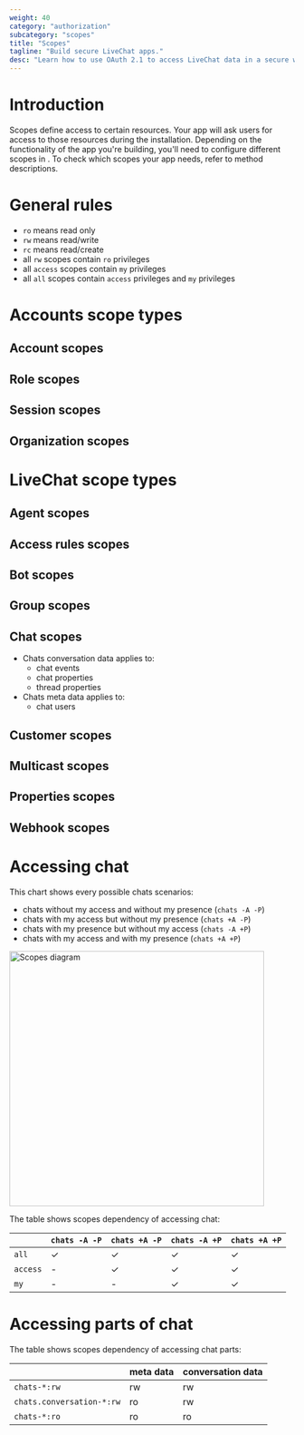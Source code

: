 ```yaml
---
weight: 40
category: "authorization"
subcategory: "scopes"
title: "Scopes"
tagline: "Build secure LiveChat apps."
desc: "Learn how to use OAuth 2.1 to access LiveChat data in a secure way."
---
```


# Introduction

Scopes define access to certain resources. Your app will ask users for access to those resources during the installation. Depending on the functionality of the app you're building, you'll need to configure different scopes in <Placeholder id="DEVELOPER_CONSOLE_URL" />. To check which scopes your app needs, refer to method descriptions.

# General rules

- `ro` means read only
- `rw` means read/write
- `rc` means read/create
- all `rw` scopes contain `ro` privileges
- all `access` scopes contain `my` privileges
- all `all` scopes contain `access` privileges and `my` privileges

# Accounts scope types

## Account scopes

<Scopes scopes="accounts--my:ro,accounts--my:rw,accounts--all:ro,accounts--all:rw,accounts--all:rc" />

## Role scopes

<Scopes scopes="accounts.roles--all:ro" />

## Session scopes

<Scopes scopes="sessions--my:ro,sessions--my:rw" />

## Organization scopes

<Scopes scopes="organization--my:rw" />

# LiveChat scope types

## Agent scopes

<Scopes scopes="agents--my:rw,agents--my:ro,agents--all:rw,agents--all:ro,accounts.roles.lc--all:rw" />

## Access rules scopes

<Scopes scopes="access_rules:ro,access_rules:rw" />

## Bot scopes

<Scopes scopes="agents-bot--my:ro,agents-bot--my:rw,agents-bot--all:ro,agents-bot--all:rw" />

## Group scopes

<Scopes scopes="groups--my:rw,groups--my:ro,groups--all:rw,groups--all:ro" />

## Chat scopes

<Scopes scopes="chats--all:ro,chats--access:ro,chats--all:rw,chats--access:rw" />

- Chats conversation data applies to:
  - chat events
  - chat properties
  - thread properties
- Chats meta data applies to:
  - chat users

## Customer scopes

<Scopes scopes="customers.ban:rw,customers:own,customers:ro,customers:rw" />

## Multicast scopes

<Scopes scopes="multicast:rw" />

## Properties scopes

<Scopes scopes="properties.license.value--my.rw,properties.license.value--all.rw,properties.group.value--my.rw,properties.group.value--all.rw,properties.configuration:rw" />

## Webhook scopes

<Scopes scopes="webhooks--my:ro,webhooks--my:rw,webhooks--all:ro,webhooks--all:rw,webhooks.state:ro,webhooks.state:rw,webhooks.configuration:rw" />

# Accessing chat

This chart shows every possible chats scenarios:

- chats without my access and without my presence (`chats -A -P`)
- chats with my access but without my presence (`chats +A -P`)
- chats with my presence but without my access (`chats -A +P`)
- chats with my access and with my presence (`chats +A +P`)

<div style={{width: '450px'}}>
<img
  alt="Scopes diagram"
  src="/images/authorization/livechat-scopes-diagram.png"
  width="450px"
  height="450px"
/>
</div>

The table shows scopes dependency of accessing chat:

|          | `chats -A -P` | `chats +A -P` | `chats -A +P` | `chats +A +P` |
| -------- | ------------- | ------------- | ------------- | ------------- |
| `all`    | ✓             | ✓             | ✓             | ✓             |
| `access` | -             | ✓             | ✓             | ✓             |
| `my`     | -             | -             | ✓             | ✓             |

# Accessing parts of chat

The table shows scopes dependency of accessing chat parts:

|                           | meta data | conversation data |
| ------------------------- | --------- | ----------------- |
| `chats-*:rw`              | rw        | rw                |
| `chats.conversation-*:rw` | ro        | rw                |
| `chats-*:ro`              | ro        | ro                |
